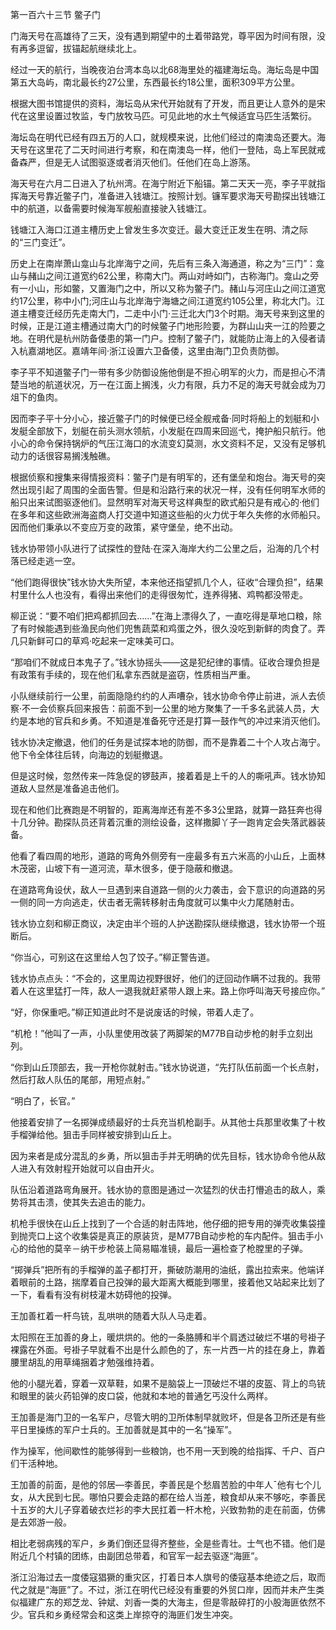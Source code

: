 

第一百六十三节 鳖子门

门海天号在高雄待了三天，没有遇到期望中的土着带路党，尊平因为时间有限，没有再多逗留，拔锚起航继续北上。

经过一天的航行，当晚夜泊台湾本岛以北68海里处的福建海坛岛。海坛岛是中国第五大岛屿，南北最长约27公里，东西最长约18公里，面积309平方公里。

根据大图书馆提供的资料，海坛岛从宋代开始就有了开发，而且更让人意外的是宋代在这里设置过牧监，专门放牧马匹。可见此地的水土气候适宜马匹生活繁衍。

海坛岛在明代已经有四五万的人口，就规模来说，比他们经过的南澳岛还要大。海天号在这里花了二天时间进行考察，和在南澳岛一样，他们一登陆，岛上军民就戒备森严，但是无人试图驱逐或者消灭他们。任他们在岛上游荡。

海天号在六月二日进入了杭州湾。在海宁附近下船锚。第二天天一亮，李子平就指挥海天号靠近鳖子门，准备进入钱塘江。按照计划。镰军要求海天号勘探出钱塘江中的航道，以备需要时候海军舰船直接驶入钱塘江。

钱塘江入海口江道主槽历史上曾发生多次变迁。最大变迁正发生在明、清之际的“三门变迁”。

历史上在南岸萧山龛山与北岸海宁之间，先后有三条入海通道，称之为“三门”：龛山与赭山之间江道宽约62公里，称南大门。两山对峙如门，古称海门。龛山之旁有一小山，形如鳖，又置海门之中，所以又称为鳖子门。赭山与河庄山之间江道宽约17公里，称中小门;河庄山与北岸海宁海塘之间江道宽约105公里，称北大门。江道主槽变迁经历先走南大门，二走中小门·三迁北大门3个时期。海天号来到这里的时候，正是江道主槽通过南大门的时候鳖子门地形险要，为群山山夹一江的险要之地。在明代是杭州防备倭患的第一门户。控制了鳖子门，就能防止海上的入侵者请入杭嘉湖地区。嘉靖年间·浙江设置六卫备倭，这里由海门卫负责防御。

李子平不知道鳖子门一带有多少防御设施他倒是不担心明军的火力，而是担心不清楚当地的航道状况，万一在江面上搁浅，火力有限，兵力不足的海天号就会成为刀俎下的鱼肉。

因而李子平十分小心，接近鳖子门的时候便已经全舰戒备·同时将船上的划艇和小发艇全部放下，划艇在前头测水领航，小发艇在四周来回巡弋，掩护船只航行。他小心的命令保持锅炉的气压江海口的水流变幻莫测，水文资料不足，又没有足够机动力的话很容易搁浅触礁。

根据侦察和搜集来得情报资料：鳖子门是有明军的，还有堡垒和炮台。海天号的突然出现引起了周围的全面告警。但是和沿路行来的状况一样，没有任何明军水师的船只出来试图驱逐他们。显然明军对海天号这样典型的欧式船只是有戒心的·他们在多年和这些欧洲海盗商人打交道中知道这些船的火力优于年久失修的水师船只。因而他们秉承以不变应万变的政策，紧守堡垒，绝不出动。

钱水协带领小队进行了试探性的登陆·在深入海岸大约二公里之后，沿海的几个村落已经走逃一空。

“他们跑得很快”钱水协大失所望，本来他还指望抓几个人，征收“合理负担”，结果村里什么人也没有，看得出来他们的走得很匆忙，连养得猪、鸡鸭都没带走。

柳正说：“要不咱们把鸡都抓回去……”在海上漂得久了，一直吃得是草地口粮，除了有时候能遇到些渔民向他们兜售蔬菜和鸡蛋之外，很久没吃到新鲜的肉食了。弄几只新鲜可口的草鸡·吃起来一定味美可口。

“那咱们不就成日本鬼子了。”钱水协摇头——这是犯纪律的事情。征收合理负担是有政策有手续的，现在他们私拿东西就是盗窃，性质相当严重。

小队继续前行一公里，前面隐隐约约的人声嘈杂，钱水协命令停止前进，派人去侦察·不一会侦察兵回来报告：前面不到一公里的地方聚集了一千多名武装人员，大约是本地的官兵和乡勇。不知道是准备死守还是打算一鼓作气的冲过来消灭他们。

钱水协决定撤退，他们的任务是试探本地的防御，而不是靠着二十个人攻占海宁。他下令全体往后转，向海边的划艇撤退。

但是这时候，忽然传来一阵急促的锣鼓声，接着着是上千的人的嘶吼声。钱水协知道敌人显然是准备追击他们。

现在和他们比赛跑是不明智的，距离海岸还有差不多3公里路，就算一路狂奔也得十几分钟。勘探队员还背着沉重的测绘设备，这样撒脚丫子一跑肯定会失落武器装备。

他看了看四周的地形，道路的弯角外侧旁有一座最多有五六米高的小山丘，上面林木茂密，山坡下有一道河流，草木很多，便于隐蔽和撤退。

在道路弯角设伏，敌人一旦遇到来自道路一侧的火力袭击，会下意识的向道路的另一侧的同一方向逃走，伏击者无需转移射击角度就可以集中火力尾随射击。

钱水协立刻和柳正商议，决定由半个班的人护送勘探队继续撤退，钱水协带一个班断后。

“你当心，可别这在这里给人包了饺子。”柳正警告道。

钱水协点点头：“不会的，这里周边视野很好，他们的迂回动作瞒不过我的。我带着人在这里猛打一阵，敌人一退我就赶紧带人跟上来。路上你呼叫海天号接应你。”

“好，你保重吧。”柳正知道此时不是说废话的时候，带着人走了。

“机枪！”他叫了一声，小队里使用改装了两脚架的M77B自动步枪的射手立刻出列。

“你到山丘顶部去，我一开枪你就射击。”钱水协说道，“先打队伍前面一个长点射，然后打敌人队伍的尾部，用短点射。”

“明白了，长官。”

他接着安排了一名掷弹成绩最好的士兵充当机枪副手。从其他士兵那里收集了十枚手榴弹给他。狙击手同样被安排到山丘上。

因为来者是成分混乱的乡勇，所以狙击手并无明确的优先目标，钱水协命令他从敌人进入有效射程开始就可以自由开火。

队伍沿着道路弯角展开。钱水协的意图是通过一次猛烈的伏击打懵追击的敌人，乘势将其击溃，使其失去追击的能力。

机枪手很快在山丘上找到了一个合适的射击阵地，他仔细的把专用的弹壳收集袋撞到抛壳口上这个收集袋是真正的原装货，是M77B自动步枪的车内配件。狙击手小心的给他的莫辛－纳干步枪装上简易瞄准镜，最后一遍检查了枪膛里的子弹。

“掷弹兵”把所有的手榴弹的盖子都打开，撕破防潮用的油纸，露出拉索来。他端详着眼前的土路，揣摩着自己投弹的最大距离大概能到哪里，接着他又站起来比划了一下，看看有没有树枝灌木妨碍他的投弹。

王加善杠着一杆鸟铳，乱哄哄的随着大队人马走着。

太阳照在王加善的身上，暖烘烘的。他的一条胳膊和半个肩透过破烂不堪的号褂子裸露在外面。号褂子早就看不出是什么颜色的了，东一片西一片的挂在身上，靠着腰里胡乱的用草绳捆着才勉强维持着。

他的小腿光着，穿着一双草鞋，如果不是脑袋上一顶破烂不堪的皮盔、背上的鸟铳和眼里的装火药铅弹的皮口袋，他就和本地的普通乞丐没什么两样。

王加善是海门卫的一名军户，尽管大明的卫所体制早就败坏，但是各卫所还是有些平日里操练的军户士兵的。王加善就是其中的一名“操军”。

作为操军，他间歇性的能够得到一些粮饷，也不用一天到晚的给指挥、千户、百户们干活种地。

王加善的前面，是他的邻居—李善民，李善民是个愁眉苦脸的中年人ˉ他有七个儿女，从大民到七民。哪怕只要会走路的都在给人当差，粮食却从来不够吃，李善民十五岁的大儿子穿着破衣烂衫的李大民扛着一杆木枪，兴致勃勃的走在前面，仿佛是去郊游一般。

相比老弱病残的军户，乡勇们倒还显得齐整些，全是些青壮。士气也不错。他们是附近几个村镇的团练，由副团总带着，和官军一起去驱逐“海匪”。

浙江沿海过去一度倭寇猖獗的重灾区，打着日本人旗号的倭寇基本绝迹之后，取而代之就是“海匪”了。不过，浙江在明代已经没有重要的外贸口岸，因而并未产生类似福建广东的郑芝龙、钟斌、刘香一类的大海主，但是零敲碎打的小股海匪依然不少。官兵和乡勇经常会和这类上岸掠夺的海匪们发生冲突。

